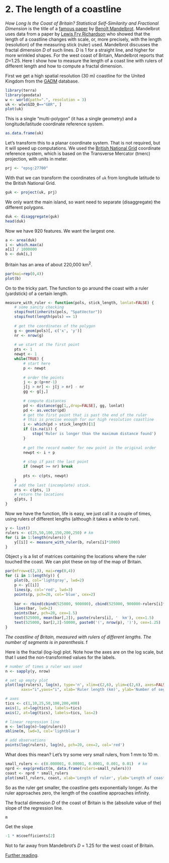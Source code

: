 # 2. The length of a coastline

*How Long Is the Coast of Britain? Statistical Self-Similarity and Fractional Dimension* is the title of a [famous paper](https://classes.soe.ucsc.edu/ams214/Winter09/foundingpapers/Mandelbrot1967.pdf) by [Benoît Mandelbrot](https://en.wikipedia.org/wiki/Benoit_Mandelbrot). Mandelbrot uses data from a paper by [Lewis Fry Richardson](https://en.wikipedia.org/wiki/Lewis_Fry_Richardson) who showed that the length of a coastline changes with scale, or, more precisely, with the length (resolution) of the measuring stick (ruler) used. Mandelbrot discusses the fractal dimension *D* of such lines. *D* is 1 for a straight line, and higher for more wrinkled shapes. For the west coast of Britain, Mandelbrot reports that *D*=1.25. Here I show how to measure the length of a coast line with rulers of different length and how to compute a fractal dimension. 

First we get a high spatial resolution (30 m) coastline for the United Kingdom from the [GADM](http://www.gadm.org) database.

```r
library(terra)
library(geodata)
w <- world(path=".", resolution = 3)
uk <- w[w$GID_0=="GBR", ]
plot(uk)
```

This is a single "multi-polygon" (it has a single geometry) and a longitude/latitude coordinate reference system. 
```r
as.data.frame(uk)
```

Let's transform this to a planar coordinate system. That is not required, but it will speed up computations. We used the [British National Grid](https://spatialreference.org/ref/epsg/osgb-1936-british-national-grid/) coordinate reference system, which is based on the Transverse Mercator (tmerc) projection, with units in meter.  

```r
prj <- "epsg:27700"
```

With that we can transform the coordinates of `uk` from longitude latitude to the British National Grid.

```r
guk <- project(uk, prj) 
```

We only want the main island, so want need to separate (disaggregate) the different polygons.

```r
duk <- disaggregate(guk)
head(duk)
```

Now we have 920 features. We want the largest one. 
```r
a <- area(duk)
i <- which.max(a)
a[i] / 1000000
b <- duk[i,]
```

Britain has an area of about 220,000 km^2^.

```r
par(mai=rep(0,4))
plot(b)
```

On to the tricky part. The function to go around the coast with a ruler (yardstick) of a certain length.

```r
measure_with_ruler <- function(pols, stick_length, lonlat=FALSE) {
	# some sanity checking
	stopifnot(inherits(pols, "SpatVector"))
	stopifnot(length(pols) == 1)
	
	# get the coordinates of the polygon
	g <- geom(pols)[, c('x', 'y')]
	nr <- nrow(g)
	
	# we start at the first point
	pts <- 1
	newpt <- 1
	while(TRUE) {
	    # start here
		p <- newpt
		
		# order the points 
		j <- p:(p+nr-1)
		j[j > nr] <- j[j > nr] - nr
		gg <- g[j,]
		
		# compute distances
		pd <- distance(gg[1,,drop=FALSE], gg, lonlat)
		pd <- as.vector(pd)
		# get the first point that is past the end of the ruler
		# this is precise enough for our high resolution coastline
		i <- which(pd > stick_length)[1]
		if (is.na(i)) {
			stop('Ruler is longer than the maximum distance found')
		}
		
		# get the record number for new point in the original order 
		newpt <- i + p
		
		# stop if past the last point
		if (newpt >= nr) break
		
		pts <- c(pts, newpt)
	}
	# add the last (incomplete) stick.
	pts <- c(pts, 1)
	# return the locations
	g[pts, ]
}
```

Now we have the function, life is easy, we just call it a couple of times, using rulers of different lengths (although it takes a while to run). 

```r
y <- list()
rulers <- c(25,50,100,150,200,250) # km
for (i in 1:length(rulers)) {
	y[[i]] <- measure_with_ruler(b, rulers[i]*1000)
}
```

Object `y` is a list of matrices containing the locations where the ruler touched the coast. We can plot these on top of the map of Britain.

```r
par(mfrow=c(2,3), mai=rep(0,4))
for (i in 1:length(y)) {
	plot(b, col='lightgray', lwd=2)
	p <- y[[i]]
	lines(p, col='red', lwd=3)
	points(p, pch=20, col='blue', cex=2)
	
    bar <- rbind(cbind(525000, 900000), cbind(525000, 900000-rulers[i]*1000))
	lines(bar, lwd=2)
	points(bar, pch=20, cex=1.5)
	text(525000, mean(bar[,2]), paste(rulers[i], '  km'), cex=1.5)
	text(525000, bar[2,2]-50000, paste0('(', nrow(p), ')'), cex=1.25)
}
```

*The coastline of Britain, measured with rulers of different lengths. The number of segments is in parenthesis.*
f

Here is the fractal (log-log) plot. Note how the axes are on the log scale, but that I used the non-transformed values for the labels. 

```r
# number of times a ruler was used
n <- sapply(y, nrow)

# set up empty plot
plot(log(rulers), log(n), type='n', xlim=c(2,6), ylim=c(2,6), axes=FALSE,
       xaxs="i",yaxs="i", xlab='Ruler length (km)', ylab='Number of segments')

# axes
tics <- c(1,10,25,50,100,200,400)
axis(1, at=log(tics), labels=tics)
axis(2, at=log(tics), labels=tics, las=2)

# linear regression line
m <- lm(log(n)~log(rulers))
abline(m, lwd=3, col='lightblue')

# add observations
points(log(rulers), log(n), pch=20, cex=2, col='red')
```

What does this mean? Let's try some very small rulers, from 1 mm to 10 m.

```r
small_rulers <- c(0.000001, 0.00001, 0.0001, 0.001, 0.01)  # km
nprd <- exp(predict(m, data.frame(rulers=small_rulers)))
coast <- nprd * small_rulers
plot(small_rulers, coast, xlab='Length of ruler', ylab='Length of coast', pch=20, cex=2, col='red')
```

So as the ruler get smaller, the coastline gets exponentially longer. As the ruler approaches zero, the length of the coastline approaches infinity. 

The fractal dimension *D* of the coast of Britain is the (absolute value of the) slope of the regression line.

```r
m
```

Get the slope 
```r
-1 * m$coefficients[2]
```

Not to far away from Mandelbrot's *D* = 1.25 for the west coast of Britain.

[Further reading](http://www.wahl.org/fe/HTML_version/link/FE4W/c4.htm).
